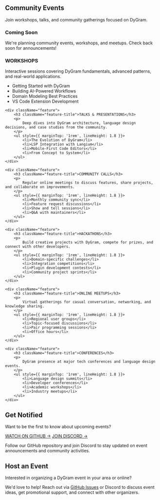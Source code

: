 
<PageLayout title="Events">

## Community Events

Join workshops, talks, and community gatherings focused on DyGram.

<div style={{ padding: '4rem 2rem', background: 'var(--light)', border: '3px solid var(--primary)', textAlign: 'center', marginBottom: '4rem' }}>
    <h3 className="section-title" style={{ fontSize: '2.5rem', marginBottom: '1rem' }}>Coming Soon</h3>
    <p style={{ fontSize: '1.2rem', maxWidth: '600px', margin: '0 auto' }}>
        We're planning community events, workshops, and meetups. Check back soon for announcements!
    </p>
</div>

<div className="feature-grid">
    <div className="feature">
        <h3 className="feature-title">WORKSHOPS</h3>
        <p>
            Interactive sessions covering DyGram fundamentals, advanced patterns, and real-world applications.
        </p>
        <ul style={{ marginTop: '1rem', lineHeight: 1.8 }}>
            <li>Getting Started with DyGram</li>
            <li>Building AI-Powered Workflows</li>
            <li>Domain Modeling Best Practices</li>
            <li>VS Code Extension Development</li>
        </ul>
    </div>

    <div className="feature">
        <h3 className="feature-title">TALKS & PRESENTATIONS</h3>
        <p>
            Deep dives into DyGram architecture, language design decisions, and case studies from the community.
        </p>
        <ul style={{ marginTop: '1rem', lineHeight: 1.8 }}>
            <li>The Evolution of DyGram</li>
            <li>LSP Integration with Langium</li>
            <li>Mobile-First Code Editors</li>
            <li>From Concept to System</li>
        </ul>
    </div>

    <div className="feature">
        <h3 className="feature-title">COMMUNITY CALLS</h3>
        <p>
            Regular online meetings to discuss features, share projects, and collaborate on improvements.
        </p>
        <ul style={{ marginTop: '1rem', lineHeight: 1.8 }}>
            <li>Monthly community sync</li>
            <li>Feature request discussions</li>
            <li>Show and tell sessions</li>
            <li>Q&A with maintainers</li>
        </ul>
    </div>

    <div className="feature">
        <h3 className="feature-title">HACKATHONS</h3>
        <p>
            Build creative projects with DyGram, compete for prizes, and connect with other developers.
        </p>
        <ul style={{ marginTop: '1rem', lineHeight: 1.8 }}>
            <li>Domain-specific challenges</li>
            <li>Integration competitions</li>
            <li>Plugin development contests</li>
            <li>Community project sprints</li>
        </ul>
    </div>

    <div className="feature">
        <h3 className="feature-title">ONLINE MEETUPS</h3>
        <p>
            Virtual gatherings for casual conversation, networking, and knowledge sharing.
        </p>
        <ul style={{ marginTop: '1rem', lineHeight: 1.8 }}>
            <li>Regional user groups</li>
            <li>Topic-focused discussions</li>
            <li>Pair programming sessions</li>
            <li>Office hours</li>
        </ul>
    </div>

    <div className="feature">
        <h3 className="feature-title">CONFERENCES</h3>
        <p>
            DyGram presence at major tech conferences and language design events.
        </p>
        <ul style={{ marginTop: '1rem', lineHeight: 1.8 }}>
            <li>Language design summits</li>
            <li>Developer conferences</li>
            <li>Academic workshops</li>
            <li>Industry meetups</li>
        </ul>
    </div>
</div>

<div style={{ marginTop: '4rem', padding: '3rem', background: 'var(--primary)', color: 'white', borderRadius: '8px' }}>
    <h2 className="section-title" style={{ fontSize: '2rem', marginBottom: '1rem', color: 'white' }}>Get Notified</h2>
    <p style={{ fontSize: '1.2rem', marginBottom: '2rem' }}>
        Want to be the first to know about upcoming events?
    </p>
    <div style={{ display: 'flex', gap: '1rem', flexWrap: 'wrap' }}>
        <a href="https://github.com/christopherdebeer/machine" target="_blank" className="btn" style={{ background: 'white', color: 'var(--primary)' }}>WATCH ON GITHUB →</a>
        <a href="#" className="btn btn-secondary" style={{ background: 'var(--accent)', color: 'white' }}>JOIN DISCORD →</a>
    </div>
    <p style={{ fontSize: '1rem', marginTop: '2rem', opacity: 0.9 }}>
        Follow our GitHub repository and join Discord to stay updated on event announcements and community activities.
    </p>
</div>

<div style={{ marginTop: '4rem' }}>
    <h2 className="section-title" style={{ fontSize: '2rem' }}>Host an Event</h2>
    <p style={{ fontSize: '1.2rem', marginBottom: '1rem' }}>
        Interested in organizing a DyGram event in your area or online?
    </p>
    <p style={{ fontSize: '1.1rem' }}>
        We'd love to help! Reach out via <a href="https://github.com/christopherdebeer/machine/issues" target="_blank" style={{ color: 'var(--accent)', textDecoration: 'none', fontWeight: 600 }}>GitHub Issues</a> or Discord to discuss event ideas, get promotional support, and connect with other organizers.
    </p>
</div>

</PageLayout>

